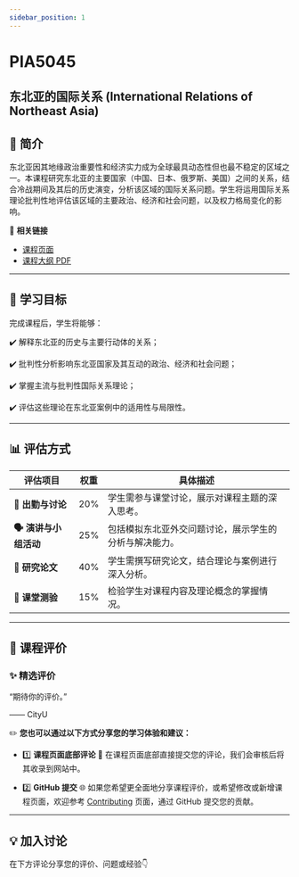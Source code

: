 ```yaml
---
sidebar_position: 1
---
```


# PIA5045
## 东北亚的国际关系 (International Relations of Northeast Asia)

## **📘 简介**
东北亚因其地缘政治重要性和经济实力成为全球最具动态性但也最不稳定的区域之一。本课程研究东北亚的主要国家（中国、日本、俄罗斯、美国）之间的关系，结合冷战期间及其后的历史演变，分析该区域的国际关系问题。学生将运用国际关系理论批判性地评估该区域的主要政治、经济和社会问题，以及权力格局变化的影响。

🔗 **相关链接**
- [课程页面](https://www.cityu.edu.hk/catalogue/pg/202425/course/PIA5045.htm)
- [课程大纲 PDF](https://www.cityu.edu.hk/catalogue/pg/202425/course/PIA5045.pdf)

---

## **🎯 学习目标**

完成课程后，学生将能够：

✔️ 解释东北亚的历史与主要行动体的关系；

✔️ 批判性分析影响东北亚国家及其互动的政治、经济和社会问题；

✔️ 掌握主流与批判性国际关系理论；

✔️ 评估这些理论在东北亚案例中的适用性与局限性。

---

## **📊 评估方式**

| **评估项目**             | **权重** | **具体描述**                                                                                     |
|--------------------------|----------|--------------------------------------------------------------------------------------------------|
| **📖 出勤与讨论**        | 20%      | 学生需参与课堂讨论，展示对课程主题的深入思考。                                                       |
| **🗣️ 演讲与小组活动**     | 25%      | 包括模拟东北亚外交问题讨论，展示学生的分析与解决能力。                                               |
| **📄 研究论文**           | 40%      | 学生需撰写研究论文，结合理论与案例进行深入分析。                                                     |
| **📝 课堂测验**           | 15%      | 检验学生对课程内容及理论概念的掌握情况。                                                             |

---

## **💬 课程评价**

### ✨ **精选评价**
<div className={commentStyles.commentBox}>
    <p className={commentStyles.commentText}>
        “期待你的评价。”
    </p>
    <p className={commentStyles.commentAuthor}>—— CityU</p>
</div>

✏️ **您也可以通过以下方式分享您的学习体验和建议：**

- 1️⃣ **课程页面底部评论**
💬 在课程页面底部直接提交您的评论，我们会审核后将其收录到网站中。

- 2️⃣ **GitHub 提交**
🌐 如果您希望更全面地分享课程评价，或希望修改或新增课程页面，欢迎参考 [Contributing](/contributing) 页面，通过 GitHub 提交您的贡献。

---

## **💡 加入讨论**

在下方评论分享您的评价、问题或经验👇
<Utterances />

